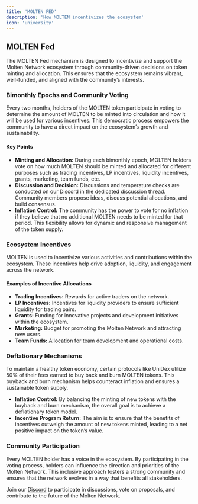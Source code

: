 ```yaml
---
title: 'MOLTEN FED'
description: 'How MOLTEN incentivizes the ecosystem'
icon: 'university'
---
```


## MOLTEN Fed

The MOLTEN Fed mechanism is designed to incentivize and support the Molten Network ecosystem through community-driven decisions on token minting and allocation. This ensures that the ecosystem remains vibrant, well-funded, and aligned with the community’s interests.

### Bimonthly Epochs and Community Voting

Every two months, holders of the MOLTEN token participate in voting to determine the amount of MOLTEN to be minted into circulation and how it will be used for various incentives. This democratic process empowers the community to have a direct impact on the ecosystem’s growth and sustainability.

#### Key Points

- **Minting and Allocation:** During each bimonthly epoch, MOLTEN holders vote on how much MOLTEN should be minted and allocated for different purposes such as trading incentives, LP incentives, liquidity incentives, grants, marketing, team funds, etc.
- **Discussion and Decision:** Discussions and temperature checks are conducted on our Discord in the dedicated discussion thread. Community members propose ideas, discuss potential allocations, and build consensus.
- **Inflation Control:** The community has the power to vote for no inflation if they believe that no additional MOLTEN needs to be minted for that period. This flexibility allows for dynamic and responsive management of the token supply.

### Ecosystem Incentives

MOLTEN is used to incentivize various activities and contributions within the ecosystem. These incentives help drive adoption, liquidity, and engagement across the network.

#### Examples of Incentive Allocations

- **Trading Incentives:** Rewards for active traders on the network.
- **LP Incentives:** Incentives for liquidity providers to ensure sufficient liquidity for trading pairs.
- **Grants:** Funding for innovative projects and development initiatives within the ecosystem.
- **Marketing:** Budget for promoting the Molten Network and attracting new users.
- **Team Funds:** Allocation for team development and operational costs.

### Deflationary Mechanisms

To maintain a healthy token economy, certain protocols like UniDex utilize 50% of their fees earned to buy back and burn MOLTEN tokens. This buyback and burn mechanism helps counteract inflation and ensures a sustainable token supply.

- **Inflation Control:** By balancing the minting of new tokens with the buyback and burn mechanism, the overall goal is to achieve a deflationary token model.
- **Incentive Program Return:** The aim is to ensure that the benefits of incentives outweigh the amount of new tokens minted, leading to a net positive impact on the token’s value.

### Community Participation

Every MOLTEN holder has a voice in the ecosystem. By participating in the voting process, holders can influence the direction and priorities of the Molten Network. This inclusive approach fosters a strong community and ensures that the network evolves in a way that benefits all stakeholders.

Join our [Discord](https://discord.gg/YACsZnuqC9) to participate in discussions, vote on proposals, and contribute to the future of the Molten Network.

